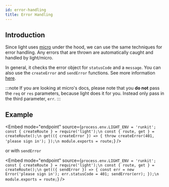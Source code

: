 ```yaml
---
id: error-handling
title: Error Handling
---
```


## Introduction

Since light uses [micro](https://github.com/vercel/micro) under the hood, we can use the same techniques for error handling. Any errors that are thrown are automatically caught and handled by light/micro.

<!-- TODO: link to api docs -->
In general, it checks the error object for `statusCode` and a `message`. You can also use the `createError` and `sendError` functions. See more information [here](https://github.com/vercel/micro#error-handling).

:::note
If you are looking at micro's docs, please note that you **do not** pass the `req` or `res` parameters, because light does it for you. Instead only pass in the third parameter, `err`.
:::

## Example

<!-- TODO: add `sendError` example -->


<Embed mode="endpoint" source={`process.env.LIGHT_ENV = 'runkit';
const { createRoute } = require('light');\n
const { route, get } = createRoute();\n
get(({ createError }) => {
  throw createError(401, 'please sign in');
});\n
module.exports = route;`} />

or with `sendError`

<Embed mode="endpoint" source={`process.env.LIGHT_ENV = 'runkit';
const { createRoute } = require('light');\n
const { route, get } = createRoute();\n
get(({ sendError }) => {
  const err = new Error('please sign in');
  err.statusCode = 401;
  sendError(err);
});\n
module.exports = route;`} />
